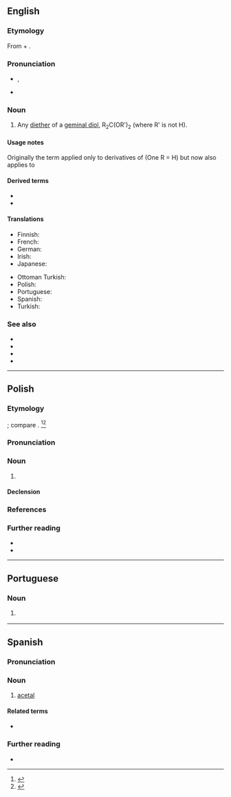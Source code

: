 {{also|Acetal|acétal}}
==English==
{{wikipedia}}

===Etymology===
From {{m|en|acetic|acet(ic)}} + {{m|en|alcohol|al(cohol)}}.

===Pronunciation===
* {{enPR|ăsʹĭtăl'}}, {{IPA|en|/ˈæsɪˌtæl/}}
* {{audio|en|en-us-acetal.ogg|Audio (US)}}

===Noun===
{{en-noun}}

# {{lb|en|organic chemistry}} Any [[diether]] of a [[geminal diol]], R<sub>2</sub>C(OR')<sub>2</sub> (where R' is not H).

====Usage notes====
Originally the term applied only to derivatives of {{m|en|aldehyde|aldehydes}} (One R = H) but now also applies to {{m|en|ketone|ketones}}

====Derived terms====
* {{l|en|ketoacetal}}
* {{l|en|spiroacetal}}

====Translations====
{{trans-top|any diether of a geminal diol}}
* Finnish: {{t|fi|asetaali}}
* French: {{t+|fr|acétal|m}}
* German: {{t+|de|Acetal|n}}
* Irish: {{t|ga|aicéatal|m}}
* Japanese: {{t|ja|アセタール|tr=asetāru}}
{{trans-mid}}
* Ottoman Turkish: {{t|ota|آستل|tr=asetal}}
* Polish: {{t+|pl|acetal|m}}
* Portuguese: {{t|pt|acetal|m}}
* Spanish: {{t+|es|acetal|m}}
* Turkish: {{t|tr|asetal}}
{{trans-bottom}}

===See also===
* {{l|en|acetonide}}
* {{l|en|acylal}}
* {{l|en|hemiacetal}}
* {{l|en|ketal}}

----

==Polish==
{{wp|lang=pl}}

===Etymology===
{{intnat|pl}}; compare {{cog|en|acetal}}. {{etydate|1836}}<ref>{{cite-journal
|journal=Pamiętnik Farmaceutyczny Krakowski
|title=3
|url=https://polona.pl/item/pamietnik-farmaceutyczny-krakowski-r-3-luty-czerwiec-1836,Njc4Mzg0NjQ/8/#info:search:acetal
|year=1836
|page=41}}</ref><ref>{{R:pl:NFJP}}</ref>

===Pronunciation===
{{pl-p|a=Pl-acetal.ogg}}

===Noun===
{{pl-noun|m-in}}

# {{lb|pl|organic chemistry}} {{l|en|acetal}}

====Declension====
{{pl-decl-noun-m-in|tantun=s}}

===References===
<references/>

===Further reading===
* {{R:pl:WSJP}}
* {{R:pl:PWN}}

----

==Portuguese==

===Noun===
{{pt-noun|m}}

# {{lb|pt|organic chemistry}} {{l|en|acetal}} {{gloss|any diether of a geminal diol}}

----

==Spanish==
{{wikipedia|lang=es}}

===Pronunciation===
{{es-IPA}}

===Noun===
{{es-noun|m}}

# {{lb|es|organic chemistry}} [[#English|acetal]]

====Related terms====
* {{l|es|cetal}}

===Further reading===
* {{R:es:DRAE}}